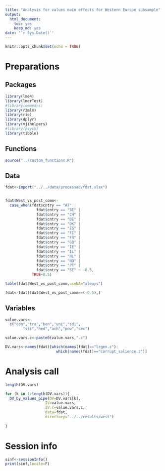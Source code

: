 ```yaml
---
title: "Analysis for values main effects for Western Europe subsample"
output: 
  html_document: 
    toc: yes
    keep_md: yes
date: '`r Sys.Date()`'
---
```


```r
knitr::opts_chunk$set(echo = TRUE)
```

# Preparations

## Packages

```r

library(lme4)
library(lmerTest)
#library(emmeans)
library(r2mlm)
library(rio)
library(dplyr)
library(vjihelpers)
#library(psych)
library(tibble)
```

## Functions

```r

source("../custom_functions.R")
```

## Data

```r
fdat<-import("../../data/processed/fdat.xlsx")


fdat$West_vs_post_comm<-
  case_when(fdat$cntry == "AT" |
              fdat$cntry == "BE" |
              fdat$cntry == "CH" |
              fdat$cntry == "DE" |
              fdat$cntry == "DK" |
              fdat$cntry == "ES" |
              fdat$cntry == "FI" |
              fdat$cntry == "FR" |
              fdat$cntry == "GB" |
              fdat$cntry == "IE" |
              fdat$cntry == "IL" |
              fdat$cntry == "NL" |
              fdat$cntry == "NO" |
              fdat$cntry == "PT" |
              fdat$cntry == "SE" ~ -0.5,
            TRUE~0.5)

table(fdat$West_vs_post_comm,useNA="always")

fdat<-fdat[fdat$West_vs_post_comm==(-0.5),]

```

## Variables

```r

value.vars<-
  c("con","tra","ben","uni","sdi",
        "sti","hed","ach","pow","sec")

value.vars.c<-paste0(value.vars,".c")

DV.vars<-names(fdat)[which(names(fdat)=="lrgen.z"):
                       which(names(fdat)=="corrupt_salience.z")]

```

# Analysis call

```r
length(DV.vars)

for (k in 1:length(DV.vars)){
  DV_by_values_pipe(DV=DV.vars[k],
                  IV=value.vars,
                  IV.c=value.vars.c,
                  data=fdat,
                  directory="../../results/west")
  
}


```

# Session info

```r
sinf<-sessionInfo()
print(sinf,locale=F)
```